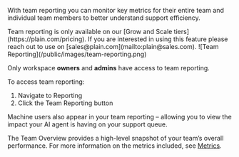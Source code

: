With team reporting you can monitor key metrics for their entire team and individual team members to better understand support efficiency.

<Info>
  Team reporting is only available on our [Grow and Scale tiers](https://plain.com/pricing). If you are interested in using this feature please reach out to use on [sales@plain.com](mailto:plain@sales.com).
</Info>

<Frame>
  ![Team Reporting](/public/images/team-reporting.png)
</Frame>

Only workspace **owners** and **admins** have access to team reporting.

To access team reporting:

1. Navigate to Reporting
2. Click the Team Reporting button

Machine users also appear in your team reporting – allowing you to view the impact your AI agent is having on your support queue. 

The Team Overview provides a high-level snapshot of your team’s overall performance. For more information on the metrics included, see [Metrics](/reporting/metrics).